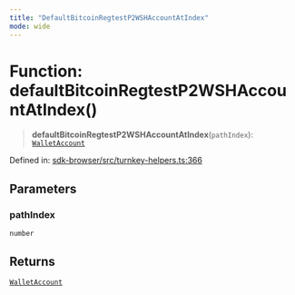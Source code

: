 ```yaml
---
title: "DefaultBitcoinRegtestP2WSHAccountAtIndex"
mode: wide
---
```

  
# Function: defaultBitcoinRegtestP2WSHAccountAtIndex()

> **defaultBitcoinRegtestP2WSHAccountAtIndex**(`pathIndex`): [`WalletAccount`](../WalletAccount/readme)

Defined in: [sdk-browser/src/turnkey-helpers.ts:366](https://github.com/tkhq/sdk/blob/d88b5e1f9a6cca8e54e61f8a127aa90fcebeaa2e/packages/sdk-browser/src/turnkey-helpers.ts#L366)

## Parameters

### pathIndex

`number`

## Returns

[`WalletAccount`](../WalletAccount/readme)
